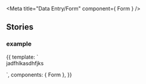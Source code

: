 
<Meta
    title="Data Entry/Form"
    component={ Form }
/>

## Stories
### example
<Canvas>
    <Story name="example" height="100px">
        {{
            template: `
                <div>
                    <Form>
                        <div>jadfhlkasdhfjks</div>
                    </Form>
                </div>
        `,
            components: { Form },
        }}
    </Story>
</Canvas>

